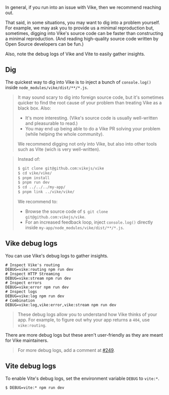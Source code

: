 
In general, if you run into an issue with Vike, then we recommend <Link href="/faq#can-i-reach-out-for-help" doNotInferSectionTitle>reaching out</Link>.

That said, in some situations, you may want to dig into a problem yourself. For example, we may ask you to provide us a minimal reproduction but, sometimes, digging into Vike's source code can be faster than constructing a minimal reproduction. (And reading high-quality source code written by Open Source developers can be fun.)

Also, note the debug logs of Vike and Vite to easily gather insights.


## Dig

The quickest way to dig into Vike is to inject a bunch of `console.log()` inside `node_modules/vike/dist/**/*.js`.

> It may sound scary to dig into foreign source code, but it's sometimes quicker to find the root cause of your problem than treating Vike as a black box. Also:
> - It's more interesting. (Vike's source code is usually well-written and pleasurable to read.)
> - You may end up being able to do a Vike PR solving your problem (while helping the whole community).
>
> We recommend digging not only into Vike, but also into other tools such as Vite (wich is very well-written).

> Instead of:
> ```bash
> $ git clone git@github.com:vikejs/vike
> $ cd vike/vike/
> $ pnpm install
> $ pnpm run dev
> $ cd ../../../my-app/
> $ pnpm link ../vike/vike/
> ```
> We recommend to:
> - Browse the source code of `$ git clone git@github.com:vikejs/vike`.
> - For an increased feedback loop, inject `console.log()` directly inside `my-app/node_modules/vike/dist/**/*.js`.


## Vike debug logs

You can use Vike's debug logs to gather insights.

```shell
# Inspect Vike's routing
DEBUG=vike:routing npm run dev
# Inspect HTTP Streaming
DEBUG=vike:stream npm run dev
# Inspect errors
DEBUG=vike:error npm run dev
# Inspect logs
DEBUG=vike:log npm run dev
# Combination
DEBUG=vike:log,vike:error,vike:stream npm run dev
```

> These debug logs allow you to understand how Vike thinks of your app. For example, to figure out why your app returns a `404`, use `vike:routing`.

There are more debug logs but these aren't user-friendly as they are meant for Vike maintainers.

> For more debug logs, add a comment at [#249](https://github.com/vikejs/vike/issues/249).


## Vite debug logs

To enable Vite's debug logs, set the environment variable `DEBUG` to `vite:*`.

```shell
$ DEBUG=vite:* npm run dev
```
